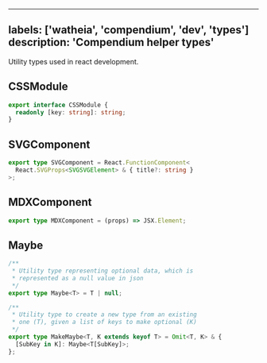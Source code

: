 

---
labels: ['watheia', 'compendium', 'dev', 'types']
description: 'Compendium helper types'
---

Utility types used in react development.

## CSSModule

```ts
export interface CSSModule {
  readonly [key: string]: string;
}
```

## SVGComponent

```ts
export type SVGComponent = React.FunctionComponent<
  React.SVGProps<SVGSVGElement> & { title?: string }
>;
```

## MDXComponent

```ts
export type MDXComponent = (props) => JSX.Element;
```

## Maybe

```ts
/**
 * Utility type representing optional data, which is
 * represented as a null value in json
 */
export type Maybe<T> = T | null;

/**
 * Utility type to create a new type from an existing
 * one (T), given a list of keys to make optional (K)
 */
export type MakeMaybe<T, K extends keyof T> = Omit<T, K> & {
  [SubKey in K]: Maybe<T[SubKey]>;
};
```
